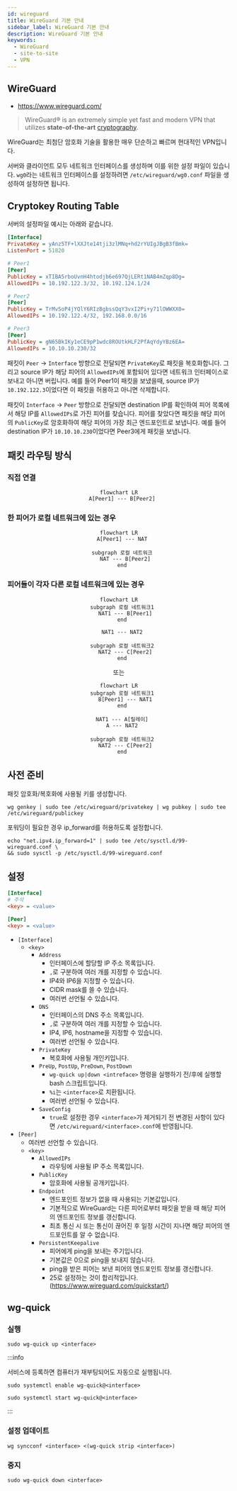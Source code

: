 ```yaml
---
id: wireguard
title: WireGuard 기본 안내
sidebar_label: WireGuard 기본 안내
description: WireGuard 기본 안내
keywords:
  - WireGuard
  - site-to-site
  - VPN
---
```


## WireGuard

- https://www.wireguard.com/

> WireGuard® is an extremely simple yet fast and modern VPN that utilizes **state-of-the-art** [cryptography](https://www.wireguard.com/protocol/).

WireGuard는 최첨단 암호화 기술을 활용한 매우 단순하고 빠르며 현대적인 VPN입니다.

서버와 클라이언트 모두 네트워크 인터페이스를 생성하며 이를 위한 설정 파일이 있습니다. `wg0`라는 네트워크 인터페이스를 설정하려면 `/etc/wireguard/wg0.conf` 파일을 생성하여 설정하면 됩니다.

## Cryptokey Routing Table

서버의 설정파일 예시는 아래와 같습니다.

```ini title="/etc/wireguard/wg0.conf"
[Interface]
PrivateKey = yAnz5TF+lXXJte14tji3zlMNq+hd2rYUIgJBgB3fBmk=
ListenPort = 51820

# Peer1
[Peer]
PublicKey = xTIBA5rboUvnH4htodjb6e697QjLERt1NAB4mZqp8Dg=
AllowedIPs = 10.192.122.3/32, 10.192.124.1/24

# Peer2
[Peer]
PublicKey = TrMvSoP4jYQlY6RIzBgbssQqY3vxI2Pi+y71lOWWXX0=
AllowedIPs = 10.192.122.4/32, 192.168.0.0/16

# Peer3
[Peer]
PublicKey = gN65BkIKy1eCE9pP1wdc8ROUtkHLF2PfAqYdyYBz6EA=
AllowedIPs = 10.10.10.230/32
```

패킷이 `Peer` -\> `Interface` 방향으로 전달되면 `PrivateKey`로 패킷을 복호화합니다. 그리고 source IP가 해당 피어의 `AllowedIPs`에 포함되어 있다면 네트워크 인터페이스로 보내고 아니면 버립니다. 예를 들어 Peer1이 패킷을 보냈을때, source IP가 `10.192.122.3`이었다면 이 패킷을 허용하고 아니면 삭제합니다.

패킷이 `Interface` -\> `Peer` 방향으로 전달되면 destination IP를 확인하여 피어 목록에서 해당 IP를 `AllowedIPs`로 가진 피어를 찾습니다. 피어를 찾았다면 패킷을 해당 피어의 `PublicKey`로 암호화하여 해당 피어의 가장 최근 엔드포인트로 보냅니다. 예를 들어 destination IP가 `10.10.10.230`이었다면 Peer3에게 패킷을 보냅니다.

## 패킷 라우팅 방식

### 직접 연결

<center>

```mermaid
flowchart LR
  A[Peer1] --- B[Peer2]
```

</center>

### 한 피어가 로컬 네트워크에 있는 경우

<center>

```mermaid
flowchart LR
  A[Peer1] --- NAT

  subgraph 로컬 네트워크
    NAT --- B[Peer2]
  end
```

</center>

### 피어들이 각자 다른 로컬 네트워크에 있는 경우

<center>

```mermaid
flowchart LR
  subgraph 로컬 네트워크1
    NAT1 --- B[Peer1]
  end

  NAT1 --- NAT2

  subgraph 로컬 네트워크2
    NAT2 --- C[Peer2]
  end
```

</center>

<center>또는</center>

<center>

```mermaid
flowchart LR
  subgraph 로컬 네트워크1
    B[Peer1] --- NAT1
  end

  NAT1 --- A[릴레이]
  A --- NAT2

  subgraph 로컬 네트워크2
    NAT2 --- C[Peer2]
  end
```

</center>

## 사전 준비

패킷 암호화/복호화에 사용될 키를 생성합니다.

```shell
wg genkey | sudo tee /etc/wireguard/privatekey | wg pubkey | sudo tee /etc/wireguard/publickey
```

포워딩이 필요한 경우 ip_forward를 허용하도록 설정합니다.

```shell
echo "net.ipv4.ip_forward=1" | sudo tee /etc/sysctl.d/99-wireguard.conf \
&& sudo sysctl -p /etc/sysctl.d/99-wireguard.conf
```

## 설정

```ini title="/etc/wireguard/<interface>.conf"
[Interface]
# 주석
<key> = <value>

[Peer]
<key> = <value>
```

- `[Interface]`
  - `<key>`
    - `Address`
      - 인터페이스에 할당할 IP 주소 목록입니다.
      - `,`로 구분하여 여러 개를 지정할 수 있습니다.
      - IP4와 IP6을 지정할 수 있습니다.
      - CIDR mask를 쓸 수 있습니다.
      - 여러번 선언될 수 있습니다.
    - `DNS`
      - 인터페이스의 DNS 주소 목록입니다.
      - `,`로 구분하여 여러 개를 지정할 수 있습니다.
      - IP4, IP6, hostname을 지정할 수 있습니다.
      - 여러번 선언될 수 있습니다.
    - `PrivateKey`
      - 복호화에 사용될 개인키입니다.
    - `PreUp`, `PostUp`, `PreDown`, `PostDown`
      - `wg-quick up|down <intreface>` 명령을 실행하기 전/후에 실행할 bash 스크립트입니다.
      - `%i`는 `<interface>`로 치환됩니다.
      - 여러번 선언될 수 있습니다.
    - `SaveConfig`
      - `true`로 설정한 경우 `<interface>`가 제거되기 전 변경된 사항이 있다면 `/etc/wireguard/<interface>.conf`에 반영됩니다.
- `[Peer]`
  - 여러번 선언할 수 있습니다.
  - `<key>`
    - `AllowedIPs`
      - 라우팅에 사용될 IP 주소 목록입니다.
    - `PublicKey`
      - 암호화에 사용될 공개키입니다.
    - `Endpoint`
      - 엔드포인트 정보가 없을 때 사용되는 기본값입니다.
      - 기본적으로 WireGuard는 다른 피어로부터 패킷을 받을 때 해당 피어의 엔드포인트 정보를 갱신합니다.
      - 최초 통신 시 또는 통신이 끊어진 후 일정 시간이 지나면 해당 피어의 엔드포인트를 알 수 없습니다.
    - `PersistentKeepalive`
      - 피어에게 ping을 보내는 주기입니다.
      - 기본값은 0으로 ping을 보내지 않습니다.
      - ping을 받은 피어는 보낸 피어의 엔드포인트 정보를 갱신합니다.
      - 25로 설정하는 것이 합리적입니다.(https://www.wireguard.com/quickstart/)

## wg-quick

### 실행

```shell
sudo wg-quick up <interface>
```

:::info

서비스에 등록하면 컴퓨터가 재부팅되어도 자동으로 실행됩니다.

```shell
sudo systemctl enable wg-quick@<interface>
```

```shell
sudo systemctl start wg-quick@<interface>
```

:::

### 설정 업데이트

```shell
wg syncconf <interface> <(wg-quick strip <interface>)
```

### 중지

```shell
sudo wg-quick down <interface>
```
